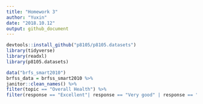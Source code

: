 ```yaml
---
title: "Homework 3"
author: "Yuxin"
date: "2018.10.12"
output: github_document
---
```

```r
devtools::install_github("p8105/p8105.datasets")
library(tidyverse)
library(readxl)
library(p8105.datasets)
```
```r
data("brfs_smart2010")
brfss_data = brfss_smart2010 %>%
janitor::clean_names() %>%
filter(topic == "Overall Health") %>%
filter(response == "Excellent"| response == "Very good" | response == "Good" | response == "Fair" | response == "Poor")
```
